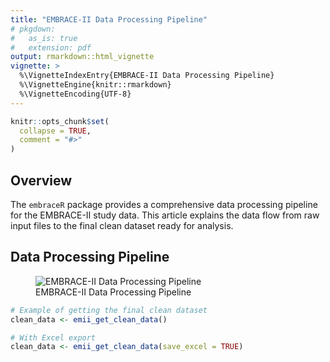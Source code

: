 ```yaml
---
title: "EMBRACE-II Data Processing Pipeline"
# pkgdown:
#   as_is: true
#   extension: pdf
output: rmarkdown::html_vignette
vignette: >
  %\VignetteIndexEntry{EMBRACE-II Data Processing Pipeline}
  %\VignetteEngine{knitr::rmarkdown}
  %\VignetteEncoding{UTF-8}
---
```


```r
knitr::opts_chunk$set(
  collapse = TRUE,
  comment = "#>"
)
```

## Overview

The `embraceR` package provides a comprehensive data processing pipeline for the EMBRACE-II study data. This article explains the data flow from raw input files to the final clean dataset ready for analysis.

## Data Processing Pipeline

![EMBRACE-II Data Processing Pipeline](embraceR-emii_flow.png)



```r
# Example of getting the final clean dataset
clean_data <- emii_get_clean_data()

# With Excel export
clean_data <- emii_get_clean_data(save_excel = TRUE)
```

